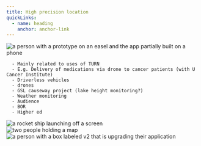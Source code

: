 ```yaml
---
title: High precision location
quickLinks:
  - name: heading
    anchor: anchor-link
---
```




<Layout title={frontmatter.title}>
  <QuickLinks links={frontmatter.quickLinks} slot="quick-links" />
  <Section title="High precision location" stripe>
    <Image
      slot="image"
      src={developmentPhoto}
      loading="eager"
      alt="a person with a prototype on an easel and the app partially built on a phone"
      class="w-full max-w-[400px] rounded-2xl"
    />

      - Mainly related to uses of TURN
      - E.g. Delivery of medications via drone to cancer patients (with U Cancer Institute)
      - Driverless vehicles
      - drones
      - GSL causeway project (lake height monitoring?)
      - Weather monitoring
      - Audience
      - BOR
      - Higher ed

  </Section>
  <Section title="Driverless vehicles">
    <Image
      slot="image"
      src={rocketPhoto}
      alt="a rocket ship launching off a screen"
      class="w-full max-w-[400px]"
    />

  </Section>
  <Section title="Drones" actionText="View our base maps" actionUrl="/products/discover" stripe>
    <Image
      slot="image"
      src={mapPhoto}
      alt="two people holding a map"
      class="w-full max-w-[400px]"
    />

  </Section>
  <Section title="Monitoring" actionText="Browse our data" actionUrl="/products/sgid">
    <Image
      slot="image"
      src={enhancePhoto}
      alt="a person with a box labeled v2 that is upgrading their application"
      class="w-full max-w-[400px]"
    />

  </Section>
  <Section title="Weather" stripe>

  </Section>
</Layout>
